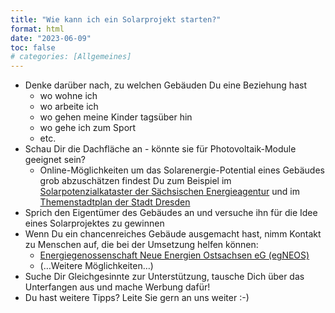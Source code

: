 ```yaml
---
title: "Wie kann ich ein Solarprojekt starten?"
format: html
date: "2023-06-09"
toc: false
# categories: [Allgemeines]
---
```


* Denke darüber nach, zu welchen Gebäuden Du eine Beziehung hast
  * wo wohne ich
  * wo arbeite ich
  * wo gehen meine Kinder tagsüber hin
  * wo gehe ich zum Sport
  * etc.
* Schau Dir die Dachfläche an - könnte sie für Photovoltaik-Module geeignet sein?
  * Online-Möglichkeiten um das Solarenergie-Potential eines Gebäudes grob abzuschätzen findest Du zum Beispiel im [Solarpotenzialkataster der Sächsischen Energieagentur](https://solarkataster-sachsen.de/) und im [Themenstadtplan der Stadt Dresden](https://stadtplan.dresden.de/?permalink=2HSP4RWx) 
* Sprich den Eigentümer des Gebäudes an und versuche ihn für die Idee eines Solarprojektes zu gewinnen
* Wenn Du ein chancenreiches Gebäude ausgemacht hast, nimm Kontakt zu Menschen auf, die bei der Umsetzung helfen können:
  * [Energiegenossenschaft Neue Energien Ostsachsen eG (egNEOS)](https://egneos.de/)
  * (...Weitere Möglichkeiten...)
* Suche Dir Gleichgesinnte zur Unterstützung, tausche Dich über das Unterfangen aus und mache Werbung dafür!
* Du hast weitere Tipps? Leite Sie gern an uns weiter :-)